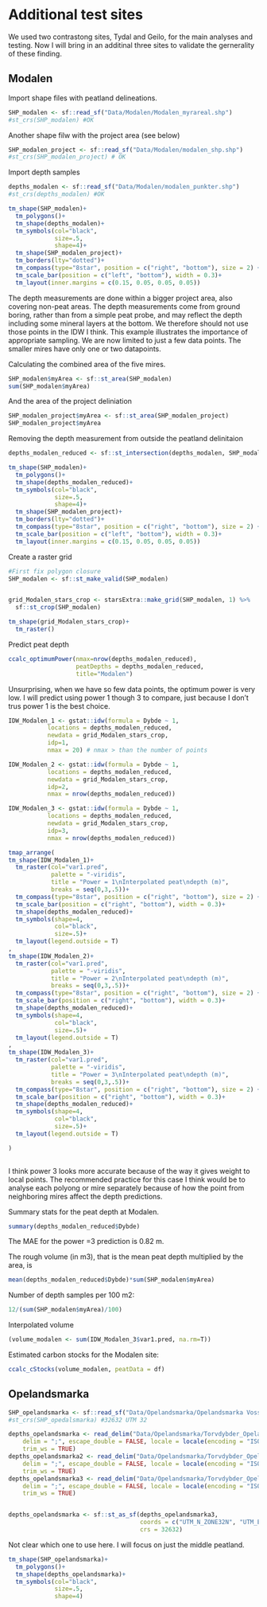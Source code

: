 # Additional test sites

We used two contrastong sites, Tydal and Geilo, for the main analyses and testing. Now I will bring in an additinal three sites to validate the gernerality of these finding.

## Modalen
Import shape files with peatland delineations.
```r
SHP_modalen <- sf::read_sf("Data/Modalen/Modalen_myrareal.shp")
#st_crs(SHP_modalen) #OK
```

Another shape filw with the project area (see below)
```r
SHP_modalen_project <- sf::read_sf("Data/Modalen/modalen_shp.shp") 
#st_crs(SHP_modalen_project) # OK
```


Import depth samples
```r
depths_modalen <- sf::read_sf("Data/Modalen/modalen_punkter.shp")
#st_crs(depths_modalen) #OK

```


```r
tm_shape(SHP_modalen)+
  tm_polygons()+
  tm_shape(depths_modalen)+
  tm_symbols(col="black",
             size=.5,
             shape=4)+
  tm_shape(SHP_modalen_project)+
  tm_borders(lty="dotted")+
  tm_compass(type="8star", position = c("right", "bottom"), size = 2) +
  tm_scale_bar(position = c("left", "bottom"), width = 0.3)+
  tm_layout(inner.margins = c(0.15, 0.05, 0.05, 0.05))
```
The depth measurements are done within a bigger project area, also covering non-peat areas. The depth measurements come from ground boring, rather than from a simple peat probe, and may reflect the depth including some mineral layers at the bottom. We therefore should not use those points in the IDW I think. This example illustrates the importance of appropriate sampling. We are now limited to just a few data points. The smaller mires have only one or two datapoints.   

Calculating the combined area of the five mires. 
```r
SHP_modalen$myArea <- sf::st_area(SHP_modalen)
sum(SHP_modalen$myArea)
```

And the area of the project deliniation
```r
SHP_modalen_project$myArea <- sf::st_area(SHP_modalen_project)
SHP_modalen_project$myArea
```

Removing the depth measurement from outside the peatland delinitaion
```r
depths_modalen_reduced <- sf::st_intersection(depths_modalen, SHP_modalen)
```

```r
tm_shape(SHP_modalen)+
  tm_polygons()+
  tm_shape(depths_modalen_reduced)+
  tm_symbols(col="black",
             size=.5,
             shape=4)+
  tm_shape(SHP_modalen_project)+
  tm_borders(lty="dotted")+
  tm_compass(type="8star", position = c("right", "bottom"), size = 2) +
  tm_scale_bar(position = c("left", "bottom"), width = 0.3)+
  tm_layout(inner.margins = c(0.15, 0.05, 0.05, 0.05))
```

Create a raster grid
```r
#First fix polygon closure
SHP_modalen <- sf::st_make_valid(SHP_modalen)


grid_Modalen_stars_crop <- starsExtra::make_grid(SHP_modalen, 1) %>%
  sf::st_crop(SHP_modalen)
```

```r
tm_shape(grid_Modalen_stars_crop)+
  tm_raster()
```

Predict peat depth
```r
ccalc_optimumPower(nmax=nrow(depths_modalen_reduced),
                   peatDepths = depths_modalen_reduced,
                   title="Modalen")
```

Unsurprising, when we have so few data points, the optimum power is very low. I will predict using power 1 though 3 to compare, just because I don't trus power 1 is the best choice. 

```r
IDW_Modalen_1 <- gstat::idw(formula = Dybde ~ 1, 
           locations = depths_modalen_reduced, 
           newdata = grid_Modalen_stars_crop, 
           idp=1,
           nmax = 20) # nmax > than the number of points

IDW_Modalen_2 <- gstat::idw(formula = Dybde ~ 1, 
           locations = depths_modalen_reduced, 
           newdata = grid_Modalen_stars_crop, 
           idp=2,
           nmax = nrow(depths_modalen_reduced))

IDW_Modalen_3 <- gstat::idw(formula = Dybde ~ 1, 
           locations = depths_modalen_reduced, 
           newdata = grid_Modalen_stars_crop, 
           idp=3,
           nmax = nrow(depths_modalen_reduced))
```

```r
tmap_arrange(
tm_shape(IDW_Modalen_1)+
  tm_raster(col="var1.pred",
            palette = "-viridis",
            title = "Power = 1\nInterpolated peat\ndepth (m)",
            breaks = seq(0,3,.5))+
  tm_compass(type="8star", position = c("right", "bottom"), size = 2) +
  tm_scale_bar(position = c("right", "bottom"), width = 0.3)+
  tm_shape(depths_modalen_reduced)+
  tm_symbols(shape=4,
             col="black",
             size=.5)+
  tm_layout(legend.outside = T)
,
tm_shape(IDW_Modalen_2)+
  tm_raster(col="var1.pred",
            palette = "-viridis",
            title = "Power = 2\nInterpolated peat\ndepth (m)",
            breaks = seq(0,3,.5))+
  tm_compass(type="8star", position = c("right", "bottom"), size = 2) +
  tm_scale_bar(position = c("right", "bottom"), width = 0.3)+
  tm_shape(depths_modalen_reduced)+
  tm_symbols(shape=4,
             col="black",
             size=.5)+
  tm_layout(legend.outside = T)
,
tm_shape(IDW_Modalen_3)+
  tm_raster(col="var1.pred",
            palette = "-viridis",
            title = "Power = 3\nInterpolated peat\ndepth (m)",
            breaks = seq(0,3,.5))+
  tm_compass(type="8star", position = c("right", "bottom"), size = 2) +
  tm_scale_bar(position = c("right", "bottom"), width = 0.3)+
  tm_shape(depths_modalen_reduced)+
  tm_symbols(shape=4,
             col="black",
             size=.5)+
  tm_layout(legend.outside = T)

)
  
```

I think power 3 looks more accurate because of the way it gives weight to local points. The recommended practice for this case I think would be to analyse each polyong or mire separately because of how the point from neighboring mires affect the depth predictions.

Summary stats for the peat depth at Modalen.
```r
summary(depths_modalen_reduced$Dybde)
```

The MAE for the power =3 prediction is 0.82 m.

The rough volume (in m3), that is the mean peat depth multiplied by the area, is
```r
mean(depths_modalen_reduced$Dybde)*sum(SHP_modalen$myArea)
```
Number of depth samples per 100 m2:
```r
12/(sum(SHP_modalen$myArea)/100)
```

Interpolated volume
```r
(volume_modalen <- sum(IDW_Modalen_3$var1.pred, na.rm=T))
```

Estimated carbon stocks for the Modalen site:
```r
ccalc_cStocks(volume_modalen, peatData = df)
```



## Opelandsmarka

```r
SHP_opelandsmarka <- sf::read_sf("Data/Opelandsmarka/Opelandsmarka Voss.shp")
#st_crs(SHP_opedalsmarka) #32632 UTM 32

```


```r
depths_opelandsmarka <- read_delim("Data/Opelandsmarka/Torvdybder_Opelandsmarka_myr1.csv", 
    delim = ";", escape_double = FALSE, locale = locale(encoding = "ISO-8859-1"), 
    trim_ws = TRUE)
depths_opelandsmarka2 <- read_delim("Data/Opelandsmarka/Torvdybder_Opelandsmarka_myr2.csv", 
    delim = ";", escape_double = FALSE, locale = locale(encoding = "ISO-8859-1"), 
    trim_ws = TRUE)
depths_opelandsmarka3 <- read_delim("Data/Opelandsmarka/Torvdybder_Opelandsmarka_myr3.csv", 
    delim = ";", escape_double = FALSE, locale = locale(encoding = "ISO-8859-1"), 
    trim_ws = TRUE)


depths_opelandsmarka <- sf::st_as_sf(depths_opelandsmarka3,
                                     coords = c("UTM_N_ZONE32N", "UTM_E_ZONE32N"),
                                     crs = 32632)
```
Not clear which one to use here. I will focus on just the middle peatland.

```r
tm_shape(SHP_opelandsmarka)+
  tm_polygons()+
  tm_shape(depths_opelandsmarka)+
  tm_symbols(col="black",
             size=.5,
             shape=4)
```



